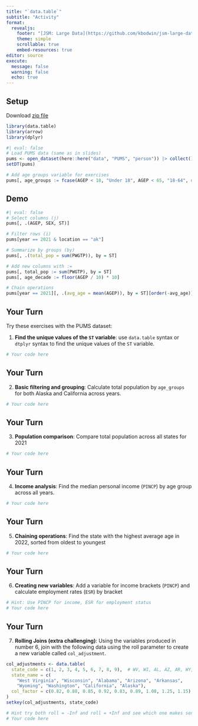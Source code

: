 ```yaml
---
title: "`data.table`"
subtitle: "Activity"
format: 
  revealjs:
    footer: "[JSM: Large Data](https://github.com/kbodwin/jsm-large-data)"
    theme: simple
    scrollable: true
    embed-resources: true
editor: source
execute:
  message: false
  warning: false
  echo: true
---
```



## Setup

Download [zip file](https://github.com/arrowrbook/book/releases/download/PUMS_subset/PUMS.subset.zip)

```r
library(data.table)
library(arrow)
library(dplyr)
```

```r
#| eval: false
# Load PUMS data (same as in slides)
pums <- open_dataset(here::here("data", "PUMS", "person")) |> collect()
setDT(pums)

# Add age groups variable for exercises
pums[, age_groups := fcase(AGEP < 18, "Under 18", AGEP < 65, "18-64", default = "65+")]
```

## Demo

```r
#| eval: false
# Select columns (j)
pums[, .(AGEP, SEX, ST)]

# Filter rows (i)
pums[year == 2021 & location == "ak"]

# Summarize by groups (by)
pums[, .(total_pop = sum(PWGTP)), by = ST]

# Add new columns with :=
pums[, total_pop := sum(PWGTP), by = ST]
pums[, age_decade := floor(AGEP / 10) * 10]

# Chain operations
pums[year == 2021][, .(avg_age = mean(AGEP)), by = ST][order(-avg_age)]
```

## Your Turn

Try these exercises with the PUMS dataset:

1. **Find the unique values of the `ST` variable**: use `data.table` syntax or `dtplyr` syntax to find the unique values of the `ST` variable.

```r
# Your code here
```

## Your Turn

2. **Basic filtering and grouping**: Calculate total population by `age_groups` for both Alaska and California across years.

```r
# Your code here
```

## Your Turn

3. **Population comparison**: Compare total population across all states for 2021

```r
# Your code here
```

## Your Turn

4. **Income analysis**: Find the median personal income (`PINCP`) by age group across all years.

```r
# Your code here
```

## Your Turn

5. **Chaining operations**: Find the state with the highest average age in 2022, sorted from oldest to youngest

```r
# Your code here
```

## Your Turn

6. **Creating new variables**: Add a variable for income brackets (`PINCP`) and calculate employment rates (`ESR`) by bracket

```r
# Hint: Use PINCP for income, ESR for employment status
# Your code here
```

## Your Turn

7. **Rolling Joins (extra challenging)**: Using the variables produced in number 6, join with the following data using the roll parameter to create a new variable called `col_adjustment`. 

```r
col_adjustments <- data.table(
  state_code = c(1, 2, 3, 4, 5, 6, 7, 8, 9),  # WV, WI, AL, AZ, AR, WY, WA, CA, AK
  state_name = c(
    "West Virginia", "Wisconsin", "Alabama", "Arizona", "Arkansas", 
    "Wyoming", "Washington", "California", "Alaska"),
  col_factor = c(0.82, 0.88, 0.85, 0.92, 0.83, 0.89, 1.08, 1.25, 1.15)
)
setkey(col_adjustments, state_code)

# Hint try both roll = -Inf and roll = +Inf and see which one makes sense for this scenario
# Your code here
```
